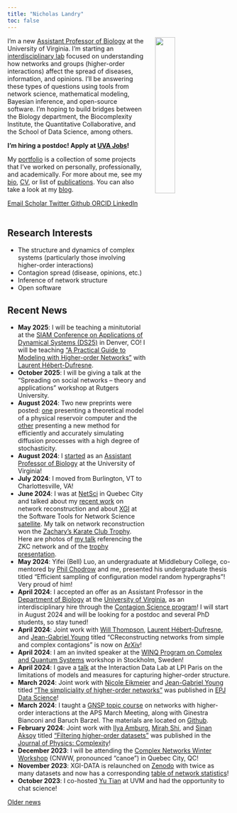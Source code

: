 ```yaml
---
title: "Nicholas Landry"
toc: false
---
```


<img src="/assets/images/headshot.jpg" width="30%" hspace="20" align="right">
I’m a new [Assistant Professor of Biology](https://bio.as.virginia.edu/people/nicholas-landry) at the University of Virginia. I'm starting an [interdisciplinary lab](https://landry-lab.github.io/) focused on understanding how networks and groups (higher-order interactions) affect the spread of diseases, information, and opinions. I'll be answering these types of questions using tools from network science, mathematical modeling, Bayesian inference, and open-source software. I'm hoping to build bridges between the Biology department, the Biocomplexity Institute, the Quantitative Collaborative, and the School of Data Science, among others. 

**I'm hiring a postdoc! Apply at [UVA Jobs](https://jobs.virginia.edu/us/en/job/R0064538/Research-Associate-in-Biology)!**

My [portfolio](/portfolio/) is a collection of some projects that I’ve worked on personally, professionally, and academically. For more about me, see my [bio](/pages/about.qmd), [CV](/assets/docs/CV.pdf), or list of [publications](/pages/publications.qmd). You can also take a look at my [blog](/blog/).

::: {.column-page-inset .text-center}
```{=html}
<a class="btn btn-outline-dark", href="mailto:nicholas.landry@virginia.edu" target="_blank" rel="noopener noreferrer">
    <i class="ai bi-envelope" role='img' aria-label='Email'></i> Email
</a>
<a class="btn btn-outline-dark", href="https://scholar.google.com/citations?user=7xLeZqMAAAAJ" target="_blank" rel="noopener noreferrer">
    <i class="ai ai-google-scholar" role='img' aria-label='Google Scholar'></i> Scholar
</a>
<a class="btn btn-outline-dark", href="https://twitter.com/nwlandry" target="_blank" rel="noopener noreferrer">
    <i class="bi bi-twitter" role='img' aria-label='Twitter'></i> Twitter
</a>
<a class="btn btn-outline-dark", href="https://github.com/nwlandry" target="_blank" rel="noopener noreferrer">
    <i class="bi bi-github" role='img' aria-label='Github'></i> Github
</a>
<a class="btn btn-outline-dark", href="https://orcid.org/0000-0003-1270-4980" target="_blank" rel="noopener noreferrer">
    <i class="ai ai-orcid" role='img' aria-label='ORCID'></i> ORCID
</a>
<a class="btn btn-outline-dark", href="https://www.linkedin.com/in/landrynicholas/" target="_blank" rel="noopener noreferrer">
    <i class="bi bi-linkedin" role='img' aria-label='LinkedIn'></i> LinkedIn
</a>
<br>
<br>
```
:::

## Research Interests
* The structure and dynamics of complex systems (particularly those involving higher-order interactions)
* Contagion spread (disease, opinions, etc.)
* Inference of network structure
* Open software

## Recent News

* **May 2025**: I will be teaching a minitutorial at the [SIAM Conference on Applications of Dynamical Systems (DS25)](https://www.siam.org/conferences-events/siam-conferences/ds25/) in Denver, CO! I will be teaching ["A Practical Guide to Modeling with Higher-order Networks"](https://www.siam.org/conferences-events/siam-conferences/ds25/program/minitutorials/) with [Laurent Hébert-Dufresne](https://laurenthebertdufresne.github.io/).
* **October 2025**: I will be giving a talk at the "Spreading on social networks – theory and applications" workshop at Rutgers University.
* **August 2024**: Two new preprints were posted: [one](http://arxiv.org/abs/2408.09223) presenting a theoretical model of a physical reservoir computer and the [other](http://arxiv.org/abs/2408.07755) presenting a new method for efficiently and accurately simulating diffusion processes with a high degree of stochasticity.
* **August 2024**: I [started](https://as.virginia.edu/new-faculty-2024) as an [Assistant Professor of Biology](https://bio.as.virginia.edu/people/nicholas-landry) at the University of Virginia!
* **July 2024**: I moved from Burlington, VT to Charlottesville, VA!
* **June 2024**: I was at [NetSci](https://netsci2024.com) in Quebec City and talked about my [recent work](https://arxiv.org/abs/2405.00129) on network reconstruction and about [XGI](https://xgi.readthedocs.io) at the Software Tools for Network Science [satellite](https://netsci.nascol.net/). My talk on network reconstruction won the [Zachary's Karate Club Trophy](https://networkkarate.tumblr.com/). Here are photos of [my talk](assets/images/zkc_presentation.jpeg) referencing the ZKC network and of the [trophy presentation](assets/images/zkc_award.jpg).
* **May 2024**: Yifei (Bell) Luo, an undergraduate at Middlebury College, co-mentored by [Phil Chodrow](https://www.philchodrow.prof/) and me, presented his undergraduate thesis titled "Efficient sampling of configuration model random hypergraphs"! Very proud of him!
* **April 2024**: I accepted an offer as an Assistant Professor in the [Department of Biology](https://bio.as.virginia.edu/) at the [University of Virginia](https://www.virginia.edu/), as an interdisciplinary hire through the [Contagion Science program](https://contagion-science.virginia.edu/)! I will start in August 2024 and will be looking for a postdoc and several PhD students, so stay tuned!
* **April 2024**: Joint work with [Will Thompson](https://www.willhwthompson.com/), [Laurent Hébert-Dufresne](https://laurenthebertdufresne.github.io/), and [Jean-Gabriel Young](https://www.jgyoung.ca/) titled "CReconstructing networks from simple and complex contagions" is now on [ArXiv](https://arxiv.org/abs/2405.00129)!
* **April 2024**: I am an invited speaker at the [WINQ Program on Complex and Quantum Systems](https://indico.fysik.su.se/event/8139/) workshop in Stockholm, Sweden!
* **April 2024**: I gave a [talk](https://www.youtube.com/watch?v=aK0mFG6WOb4&list=PLBwjIeu8oJrbEhY0zbJq3PKFdcNlj7JKj) at the Interaction Data Lab at LPI Paris on the limitations of models and measures for capturing higher-order structure.
* **March 2024**: Joint work with [Nicole Eikmeier](https://eikmeier.sites.grinnell.edu/) and [Jean-Gabriel Young](https://www.jgyoung.ca/) titled ["The simpliciality of higher-order networks"](/assets/docs/publications/2024_EPJDataSci_simpliciality.pdf) was published in [EPJ Data Science](https://doi.org/10.1140/epjds/s13688-024-00458-1)!
* **March 2024**: I taught a [GNSP topic course](https://march.aps.org/events/higher-order-network-science) on networks with higher-order interactions at the APS March Meeting, along with Ginestra Bianconi and Baruch Barzel. The materials are located on [Github](https://github.com/nwlandry/software-demos/tree/main/marchmeeting2024).
* **February 2024**: Joint work with [Ilya Amburg](https://sites.google.com/site/ilyaamburg1/home), [Mirah Shi](https://www.seas.upenn.edu/~mirahshi/), and [Sinan Aksoy](https://sinanaksoy.com/) titled ["Filtering higher-order datasets"](/assets/docs/publications/2024_JPhysComp_filtering.pdf) was published in the [Journal of Physics: Complexity](https://doi.org/10.1088/2632-072X/ad253a)!
* **December 2023**: I will be attending the [Complex Networks Winter Workshop](https://vermontcomplexsystems.org/events/cnww/) (CNWW, pronounced "canoe") in Quebec City, QC!
* **November 2023**: XGI-DATA is relaunched on [Zenodo](https://zenodo.org/communities/xgi) with twice as many datasets and now has a corresponding [table of network statistics](https://xgi.readthedocs.io/en/stable/xgi-data.html)!
* **October 2023**: I co-hosted [Yu Tian](https://ytian.netlify.app/) at UVM and had the opportunity to chat science!

[Older news](news.qmd)